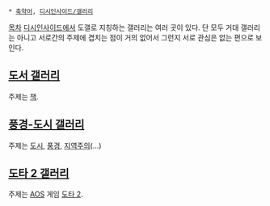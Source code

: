  * [[축약어]], [[디시인사이드/갤러리]]

[[목차]]
[[디시인사이드]]에서 도갤로 지칭하는 갤러리는 여러 곳이 있다. 단 모두 거대 갤러리는 아니고 서로간의 주제에 겹치는 점이 거의 없어서 그런지 서로 관심은 없는 편으로 보인다.

== [[도서 갤러리]] ==
주제는 [[책]].
== [[풍경-도시 갤러리]] ==
주제는 [[도시]], [[풍경]], [[지역주의]](...)
== [[도타 2 갤러리]] ==
주제는 [[AOS]] 게임 [[도타 2]].
